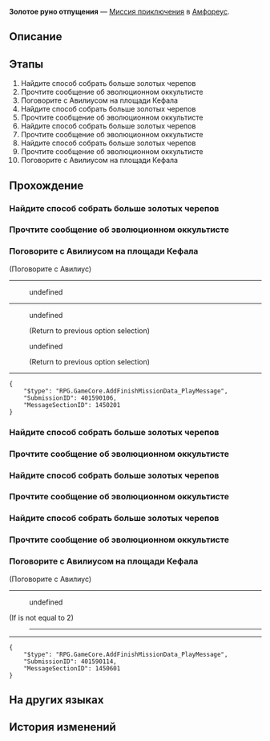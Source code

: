 {{Дополнить|Диалоги.}}
{{Миссия Инфобокс
|id              = 4015901
|Название        = 
|Изображение     = Миссия Освоения Золотое руно отпущения.png
|Тип             = Миссия приключения
|События         = 
|Глава           = 
|Условия         = Завершена [[Миссия Освоения]] ''[[О гость издалека, услышь молитвы этого мира]]''
|Персонажи       = Авилиус; Первопроходец
|СтартЛокация    = Вечный священный город Охема
|Мир             = Амфореус
|Локации         = Вечный священный город Охема
|Предыдущая      = 
|Следующая       = 
|Награды         = Кредиты*5 000
}}
'''Золотое руно отпущения''' — [[Миссия приключения]] в [[Амфореус]].

==Описание==
{{Описание|<!--официальное описание из Перекрёстка судеб-->}}

==Этапы==
# Найдите способ собрать больше золотых черепов
# Прочтите сообщение об эволюционном оккультисте
# Поговорите с Авилиусом на площади Кефала
# Найдите способ собрать больше золотых черепов
# Прочтите сообщение об эволюционном оккультисте
# Найдите способ собрать больше золотых черепов
# Прочтите сообщение об эволюционном оккультисте
# Найдите способ собрать больше золотых черепов
# Прочтите сообщение об эволюционном оккультисте
# Поговорите с Авилиусом на площади Кефала

==Прохождение==
{{Дополнить}}

{{Описание миссии|локация=Вечный священный город Охема|На Амфореусе остались странные вещи, которые противоречат здравому смыслу. К ним относится и золотое руно отпущения. Вы пытаетесь разгадать его тайны, но, кажется, всё обращается фарсом...}}
{{Диалог Конец}}

===Найдите способ собрать больше золотых черепов===
{{Диалог Начало}}
{{Диалог Конец}}

===Прочтите сообщение об эволюционном оккультисте===
{{Диалог Начало}}
{{Диалог Конец}}

===Поговорите с Авилиусом на площади Кефала===
{{Диалог Начало}}

;(Поговорите с Авилиус)
----
<!--Unknown TalkSentence: 504008091-->
<!--Unknown TalkSentence: 504008092-->
:{{Диалог|Стрелка}} undefined
<!--Unknown TalkSentence: 401590003-->
<!--Unknown TalkSentence: 401590004-->
<!--Unknown TalkSentence: 401590005-->
----
<!--Unknown TalkSentence: 401590103-->
:{{Диалог|Стрелка}} undefined
:<!--Unknown TalkSentence: 401590105-->
:<!--Unknown TalkSentence: 401590108-->
:;(Return to previous option selection)
:{{Диалог|Стрелка}} undefined
:<!--Unknown TalkSentence: 401590107-->
:<!--Unknown TalkSentence: 401590108-->
:;(Return to previous option selection)
----
<pre>{
	"$type": "RPG.GameCore.AddFinishMissionData_PlayMessage",
	"SubmissionID": 401590106,
	"MessageSectionID": 1450201
}</pre>
{{Диалог Конец}}

===Найдите способ собрать больше золотых черепов===
{{Диалог Начало}}
{{Диалог Конец}}

===Прочтите сообщение об эволюционном оккультисте===
{{Диалог Начало}}
{{Диалог Конец}}

===Найдите способ собрать больше золотых черепов===
{{Диалог Начало}}
{{Диалог Конец}}

===Прочтите сообщение об эволюционном оккультисте===
{{Диалог Начало}}
{{Диалог Конец}}

===Найдите способ собрать больше золотых черепов===
{{Диалог Начало}}
{{Диалог Конец}}

===Прочтите сообщение об эволюционном оккультисте===
{{Диалог Начало}}
{{Диалог Конец}}

===Поговорите с Авилиусом на площади Кефала===
{{Диалог Начало}}

;(Поговорите с Авилиус)
----
<!--Unknown TalkSentence: 504008091-->
<!--Unknown TalkSentence: 504008092-->
:{{Диалог|Стрелка}} undefined
<!--Unknown TalkSentence: 401590203-->
<!--Unknown TalkSentence: 401590204-->
<!--Unknown TalkSentence: 401590205-->
;(If {{F|MissionCV-4015901-undefined}} is not equal to 2)
:----
:<!--Unknown TalkSentence: 401590303-->
:<!--Unknown TalkSentence: 401590304-->
:<!--Unknown TalkSentence: 401590305-->
:<!--Unknown TalkSentence: 401590306-->

----
<pre>{
	"$type": "RPG.GameCore.AddFinishMissionData_PlayMessage",
	"SubmissionID": 401590114,
	"MessageSectionID": 1450601
}</pre>
{{Диалог Конец}}

==На других языках==
{{На других языках
|en   = Golden Scapegoat
|zhs  = 黄金替罪羊
|zht  = 黃金替罪羔羊
|ja   = 黄金のスケープゴート
|ko   = 황금 희생양
|es   = Chivo expiatorio dorado
|fr   = Bouc émissaire doré
|ru   = Золотое руно отпущения
|th   = แพะรับบาปทองคำ
|vi   = Con Dê Gánh Tội Vàng
|de   = Goldener Sündenbock
|id   = Kambing Hitam Emas
|pt   = Bode Expiatório Dourado
}}

==История изменений==
{{История изменений|3.0}}
